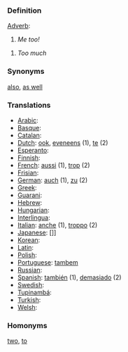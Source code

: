 ===Definition===

[[Adverb]]:
#''Me too!''

#''Too much''

===Synonyms===

[[also]], [[as well]]

===Translations===
*[[Arabic]]: [[]]
*[[Basque]]: [[]]
*[[Catalan]]: [[]]
*[[Dutch]]: [[ook]], [[eveneens]] (1), [[te]] (2)
*[[Esperanto]]: [[]]
*[[Finnish]]: [[]]
*[[French]]: [[aussi]] (1), [[trop]] (2)
*[[Frisian]]: [[]]
*[[German]]: [[auch]] (1), [[zu]] (2)
*[[Greek]]: [[]]
*[[Guarani]]: [[]]
*[[Hebrew]]: [[]]
*[[Hungarian]]: [[]]
*[[Interlingua]]: [[]]
*[[Italian]]: [[anche]] (1), [[troppo]] (2)
*[[Japanese]]: []]
*[[Korean]]: [[]]
*[[Latin]]: [[]]
*[[Polish]]: [[]]
*[[Portuguese]]: [[tambem]]
*[[Russian]]: [[]]
*[[Spanish]]: [[también]] (1), [[demasiado]] (2)
*[[Swedish]]: [[]]
*[[Tupinambá]]: [[]]
*[[Turkish]]: [[]]
*[[Welsh]]: [[]]

===Homonyms===

[[two]], [[to]]